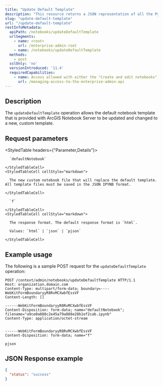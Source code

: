 ```yaml
---
title: "Update Default Template"
description: "This resource returns a JSON representation of all the Python libraries supported in the specified notebook runtime."
slug: "update-default-template"
url: "/update-default-template"
restInfoMetadata:
  apiPath: /notebooks/updateDefaultTemplate
  urlSegments:
    - name: <root>
      url: /enterprise-admin-root
    - name: /notebooks/updateDefaultTemplate
  methods:
    - post
  sslOnly: 'no'
  versionIntroduced: '11.4'
  requiredCapabilities:
    - name: Access allowed with either the "Create and edit notebooks", "Servers", or "Security and infrastructure" privileges
      url: /managing-access-to-the-enterprise-admin-api
---
```


## Description

The `updateDefaultTemplate` operation allows the default notebook template that is provided with ArcGIS Notebook Server to be updated and changed to a new, custom template.

## Request parameters

<StyledTable headers={"Parameter,Details"}>
  <StyledTableRow>
    <StyledTableCell cellStyle="markdown">

      `defaultNotebook` 

    </StyledTableCell>
    <StyledTableCell cellStyle="markdown">

      The new custom notebook file that will replace the default template. All template files must be saved in the JSON IPYNB format.

    </StyledTableCell>
  </StyledTableRow>
  <StyledTableRow>
    <StyledTableCell cellStyle="markdown">

      `f` 

    </StyledTableCell>
    <StyledTableCell cellStyle="markdown">

      The response format. The default response format is `html`.

      Values: `html` | `json` | `pjson`

    </StyledTableCell>
  </StyledTableRow>
</StyledTable>


## Example usage

The following is a sample POST request for the `updateDefaultTemplate` operation:


```other
POST /context/admin/notebooks/updateDefaultTemplate HTTP/1.1
Host: organization.domain.com
Content-Type: multipart/form-data; boundary=----WebKitFormBoundaryyR8RvMCXwbfEssVF
Content-Length: []

------WebKitFormBoundaryyR8RvMCXwbfEssVF
Content-Disposition: form-data; name="defaultNotebook"; filename="a9ce0a888c2e45a79a888e28b1ef2cab.ipynb"
Content-Type: application/octet-stream


------WebKitFormBoundaryyR8RvMCXwbfEssVF
Content-Disposition: form-data; name="f"

pjson
```

## JSON Response example

```json
{
  "status": "success"
}
```